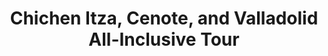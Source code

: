 ---
lang: "en"
title: "Chichen Itza, Cenote, and Valladolid All-Inclusive Tour"
description: "Embark on a journey through Mexico's cultural and natural wonders. Explore the ancient ruins of Chichen Itza, swim in the refreshing Cenote Chichikan, and wander the charming streets of Valladolid. Uncover the secrets of Mexico’s rich heritage on a captivating journey. Stand in awe of the majestic ruins of Chichen Itza, dive into the crystal-clear waters of Cenote Chichikan, and lose yourself in the vibrant charm of Valladolid’s historic streets. Each destination offers a unique glimpse into Mexico’s past, leaving you eager to discover more."
recommend: "602 recommended"
price: 99
duration: "12 hours"
image:
    src: "/assets/covers/landing-top-things/chichen-itza-tour-mayan-ruins-in-cancun.webp"
    alt: "Chichen Itza, Cenote, and Valladolid All-Inclusive Tour"
url: "/tour/chichen-itza-cenote-and-valladolid-all-inclusive-tour/"
highlights:
-   title: "Chichen Itza:"
    description: "Guided tour and free time at this UNESCO World Heritage site."
-   title: "Valladolid:"
    description: "Explore a picturesque colonial town."
includes: ["Transportation Included Full bar, Life Jacket in Cenote."]
notIncludes: ["Gratuities"]
---